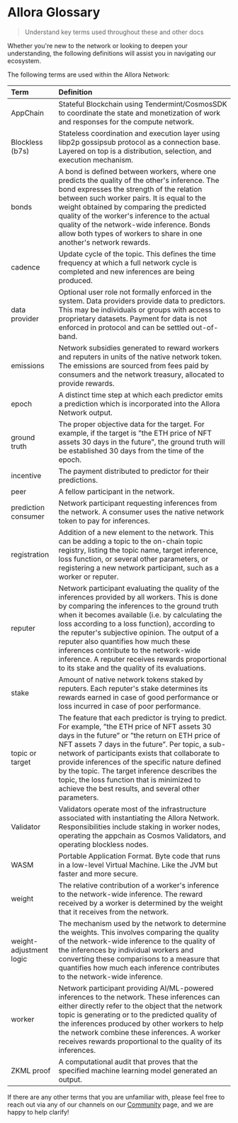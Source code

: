 # Allora Glossary

> Understand key terms used throughout these and other docs

Whether you're new to the network or looking to deepen your understanding, the following definitions will assist you in navigating our ecosystem.

The following terms are used within the Allora Network:

| Term                    | Definition                                                                                                                                                                                                                                                                                                                                                                                                                                                                                    |
| :---------------------- | :-------------------------------------------------------------------------------------------------------------------------------------------------------------------------------------------------------------------------------------------------------------------------------------------------------------------------------------------------------------------------------------------------------------------------------------------------------------------------------------------- |
| AppChain                | Stateful Blockchain using Tendermint/CosmosSDK to coordinate the state and monetization of work and responses for the compute network.                                                                                                                                                                                                                                                                                                                                                        |
| Blockless (b7s)         | Stateless coordination and execution layer using libp2p gossipsub protocol as a connection base. Layered on top is a distribution, selection, and execution mechanism.                                                                                                                                                                                                                                                                                                                        |
| bonds                   | A bond is defined between workers, where one predicts the quality of the other's inference. The bond expresses the strength of the relation between such worker pairs. It is equal to the weight obtained by comparing the predicted quality of the worker's inference to the actual quality of the network-wide inference. Bonds allow both types of workers to share in one another's network rewards.                                                                                      |
| cadence                 | Update cycle of the topic. This defines the time frequency at which a full network cycle is completed and new inferences are being produced.                                                                                                                                                                                                                                                                                                                                                  |
| data provider           | Optional user role not formally enforced in the system. Data providers provide data to predictors. This may be individuals or groups with access to proprietary datasets. Payment for data is not enforced in protocol and can be settled out-of-band.                                                                                                                                                                                                                                        |
| emissions               | Network subsidies generated to reward workers and reputers in units of the native network token. The emissions are sourced from fees paid by consumers and the network treasury, allocated to provide rewards.                                                                                                                                                                                                                                                                                |
| epoch                   | A distinct time step at which each predictor emits a prediction which is incorporated into the Allora Network output.                                                                                                                                                                                                                                                                                                                                                                         |
| ground truth            | The proper objective data for the target. For example, if the target is ”the ETH price of NFT assets 30 days in the future”, the ground truth will be established 30 days from the time of the epoch.                                                                                                                                                                                                                                                                                         |
| incentive               | The payment distributed to predictor for their predictions.                                                                                                                                                                                                                                                                                                                                                                                                                                   |
| peer                    | A fellow participant in the network.                                                                                                                                                                                                                                                                                                                                                                                                                                                          |
| prediction consumer     | Network participant requesting inferences from the network. A consumer uses the native network token to pay for inferences.                                                                                                                                                                                                                                                                                                                                                                   |
| registration            | Addition of a new element to the network. This can be adding a topic to the on-chain topic registry, listing the topic name, target inference, loss function, or several other parameters, or registering a new network participant, such as a worker or reputer.                                                                                                                                                                                                                             |
| reputer                 | Network participant evaluating the quality of the inferences provided by all workers. This is done by comparing the inferences to the ground truth when it becomes available (i.e. by calculating the loss according to a loss function), according to the reputer's subjective opinion. The output of a reputer also quantifies how much these inferences contribute to the network-wide inference. A reputer receives rewards proportional to its stake and the quality of its evaluations. |
| stake                   | Amount of native network tokens staked by reputers. Each reputer's stake determines its rewards earned in case of good performance or loss incurred in case of poor performance.                                                                                                                                                                                                                                                                                                              |
| topic or target         | The feature that each predictor is trying to predict. For example, ”the ETH price of NFT assets 30 days in the future” or ”the return on ETH price of NFT assets 7 days in the future”. Per topic, a sub-network of participants exists that collaborate to provide inferences of the specific nature defined by the topic. The target inference describes the topic, the loss function that is minimized to achieve the best results, and several other parameters.                          |
| Validator               | Validators operate most of the infrastructure associated with instantiating the Allora Network. Responsibilities include staking in worker nodes, operating the appchain as Cosmos Validators, and operating blockless nodes.                                                                                                                                                                                                                                                                 |
| WASM                    | Portable Application Format. Byte code that runs in a low-level Virtual Machine. Like the JVM but faster and more secure.                                                                                                                                                                                                                                                                                                                                                                     |
| weight                  | The relative contribution of a worker's inference to the network-wide inference. The reward received by a worker is determined by the weight that it receives from the network.                                                                                                                                                                                                                                                                                                               |
| weight-adjustment logic | The mechanism used by the network to determine the weights. This involves comparing the quality of the network-wide inference to the quality of the inferences by individual workers and converting these comparisons to a measure that quantifies how much each inference contributes to the network-wide inference.                                                                                                                                                                         |
| worker                  | Network participant providing AI/ML-powered inferences to the network. These inferences can either directly refer to the object that the network topic is generating or to the predicted quality of the inferences produced by other workers to help the network combine these inferences. A worker receives rewards proportional to the quality of its inferences.                                                                                                                           |
| ZKML proof              | A computational audit that proves that the specified machine learning model generated an output.                                                                                                                                                                                                                                                                                                                                                                                              |

If there are any other terms that you are unfamiliar with, please feel free to reach out via any of our channels on our [Community](doc:community) page, and we are happy to help clarify!

